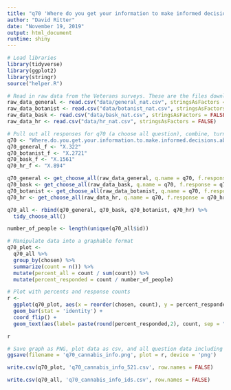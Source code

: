 ```yaml
---
title: "q70 'Where do you get your information to make informed decisions about cannabis products? (Please select all that apply)' (Veterans)"
author: "David Ritter"
date: "November 19, 2019"
output: html_document
runtime: shiny
---
```


```r
# Load libraries
library(tidyverse)
library(ggplot2)
library(stringr)
source("helper.R")
```

```r
# Read in raw data from the Veterans surveys. These are the files downloaded from survey monkey saved as a .csv
raw_data_general <- read.csv("data/general_nat.csv", stringsAsFactors = FALSE)
raw_data_botanist <- read.csv("data/botanist_nat.csv", stringsAsFactors = FALSE)
raw_data_bask <- read.csv("data/bask_nat.csv", stringsAsFactors = FALSE)
raw_data_hr <- read.csv("data/hr_nat.csv", stringsAsFactors = FALSE)
```

```r
# Pull out all responses for q70 (a choose all question), combine, turn into a tidy data format for further processing then determine 'question n'
q70 <- "Where.do.you.get.your.information.to.make.informed.decisions.about.cannabis.products...Please.select.all.that.apply."
q70_general_f <- "X.322"
q70_botanist_f <- "X.2721"
q70_bask_f <- "X.1561"
q70_hr_f <- "X.894"

q70_general <- get_choose_all(raw_data_general, q.name = q70, f.response = q70_general_f)
q70_bask <- get_choose_all(raw_data_bask, q.name = q70, f.response = q70_bask_f)
q70_botanist <- get_choose_all(raw_data_botanist, q.name = q70, f.response = q70_botanist_f)
q70_hr <- get_choose_all(raw_data_hr, q.name = q70, f.response = q70_hr_f)

q70_all <- rbind(q70_general, q70_bask, q70_botanist, q70_hr) %>%
  tidy_choose_all()

number_of_people <- length(unique(q70_all$id))
```

```r
# Manipulate data into a graphable format
q70_plot <-
  q70_all %>%
  group_by(chosen) %>%
  summarize(count = n()) %>%
  mutate(percent_all = count / sum(count)) %>%
  mutate(percent_responded = count / number_of_people)
```

```r
# Plot with percents and response counts
r <- 
  ggplot(q70_plot, aes(x = reorder(chosen, count), y = percent_responded)) +
  geom_bar(stat = 'identity') +
  coord_flip() +
  geom_text(aes(label= paste(round(percent_responded,2), count, sep = "***")))

r
```

```r
# Save graph as PNG, plot data as csv, and all question data including response IDs as csv (save question n and N at end of plot file as "_x.x")
ggsave(filename = 'q70_cannabis_info.png', plot = r, device = 'png')

write.csv(q70_plot, 'q70_cannabis_info_521.csv', row.names = FALSE)

write.csv(q70_all, 'q70_cannabis_info_ids.csv', row.names = FALSE)
```
